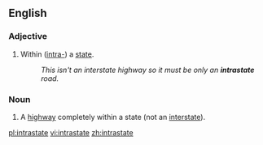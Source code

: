 ==English==

===Adjective===
{{en-adj|-}}

# {{context|US|lang=en}}Within ([[intra-]]) a [[state]].
#: ''This isn't an interstate highway so it must be only an '''intrastate''' road.''

===Noun===
{{en-noun}}

# {{context|US|lang=en}}A [[highway]] completely within a state (not an [[interstate]]).

[[pl:intrastate]]
[[vi:intrastate]]
[[zh:intrastate]]